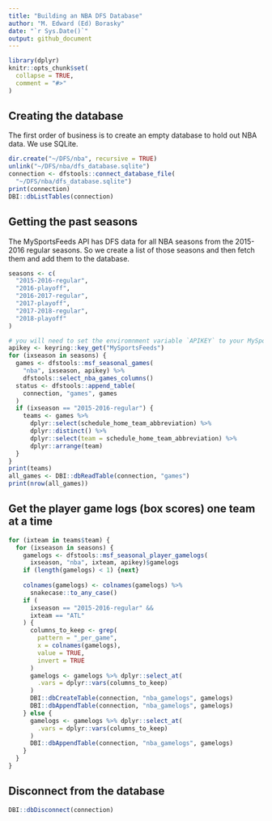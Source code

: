 ```yaml
---
title: "Building an NBA DFS Database"
author: "M. Edward (Ed) Borasky"
date: "`r Sys.Date()`"
output: github_document
---
```


```r
library(dplyr)
knitr::opts_chunk$set(
  collapse = TRUE,
  comment = "#>"
)
```

## Creating the database
The first order of business is to create an empty database to hold out NBA data. We use SQLite.

```r
dir.create("~/DFS/nba", recursive = TRUE)
unlink("~/DFS/nba/dfs_database.sqlite")
connection <- dfstools::connect_database_file(
  "~/DFS/nba/dfs_database.sqlite")
print(connection)
DBI::dbListTables(connection)
```

## Getting the past seasons
The MySportsFeeds API has DFS data for all NBA seasons from the 2015-2016 regular seasons. So we create a list of those seasons and then fetch them and add them to the database.

```r
seasons <- c(
  "2015-2016-regular",
  "2016-playoff",
  "2016-2017-regular",
  "2017-playoff",
  "2017-2018-regular",
  "2018-playoff"
)

# you will need to set the enviromnment variable `APIKEY` to your MySportsFeeds API v2.0 API key
apikey <- keyring::key_get("MySportsFeeds")
for (ixseason in seasons) {
  games <- dfstools::msf_seasonal_games(
    "nba", ixseason, apikey) %>% 
    dfstools::select_nba_games_columns()
  status <- dfstools::append_table(
    connection, "games", games
  )
  if (ixseason == "2015-2016-regular") {
    teams <- games %>%     
      dplyr::select(schedule_home_team_abbreviation) %>% 
      dplyr::distinct() %>%
      dplyr::select(team = schedule_home_team_abbreviation) %>% 
      dplyr::arrange(team)
  }
}
print(teams)
all_games <- DBI::dbReadTable(connection, "games")
print(nrow(all_games))
```

## Get the player game logs (box scores) one team at a time

```r
for (ixteam in teams$team) {
  for (ixseason in seasons) {
    gamelogs <- dfstools::msf_seasonal_player_gamelogs(
      ixseason, "nba", ixteam, apikey)$gamelogs
    if (length(gamelogs) < 1) {next}
    
    colnames(gamelogs) <- colnames(gamelogs) %>% 
      snakecase::to_any_case()
    if (
      ixseason == "2015-2016-regular" &&
      ixteam == "ATL"
    ) {
      columns_to_keep <- grep(
        pattern = "_per_game", 
        x = colnames(gamelogs),
        value = TRUE, 
        invert = TRUE
      )
      gamelogs <- gamelogs %>% dplyr::select_at(
        .vars = dplyr::vars(columns_to_keep)
      )
      DBI::dbCreateTable(connection, "nba_gamelogs", gamelogs)
      DBI::dbAppendTable(connection, "nba_gamelogs", gamelogs)
    } else {
      gamelogs <- gamelogs %>% dplyr::select_at(
        .vars = dplyr::vars(columns_to_keep)
      )
      DBI::dbAppendTable(connection, "nba_gamelogs", gamelogs)
    }
  }
}


```

## Disconnect from the database
```r
DBI::dbDisconnect(connection)

```


